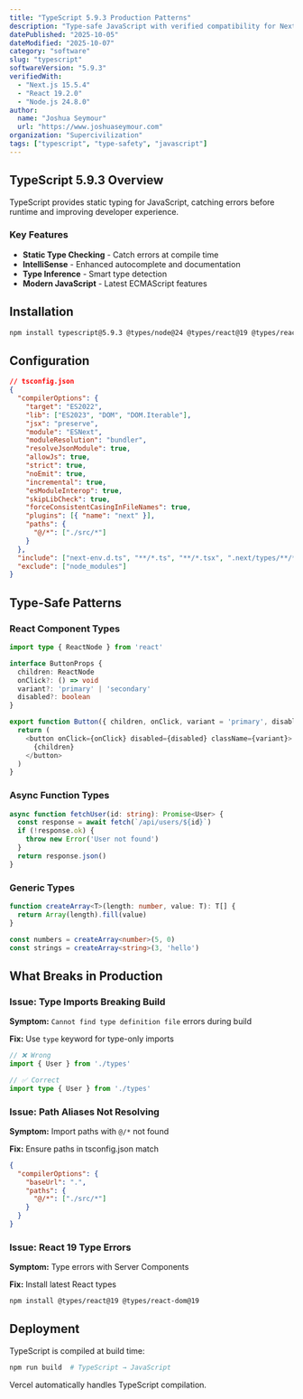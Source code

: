 ```yaml
---
title: "TypeScript 5.9.3 Production Patterns"
description: "Type-safe JavaScript with verified compatibility for Next.js 15.5.4 and React 19.2.0"
datePublished: "2025-10-05"
dateModified: "2025-10-07"
category: "software"
slug: "typescript"
softwareVersion: "5.9.3"
verifiedWith:
  - "Next.js 15.5.4"
  - "React 19.2.0"
  - "Node.js 24.8.0"
author:
  name: "Joshua Seymour"
  url: "https://www.joshuaseymour.com"
organization: "Supercivilization"
tags: ["typescript", "type-safety", "javascript"]
---
```


## TypeScript 5.9.3 Overview

TypeScript provides static typing for JavaScript, catching errors before runtime and improving developer experience.

### Key Features
- **Static Type Checking** - Catch errors at compile time
- **IntelliSense** - Enhanced autocomplete and documentation
- **Type Inference** - Smart type detection
- **Modern JavaScript** - Latest ECMAScript features

## Installation

```bash
npm install typescript@5.9.3 @types/node@24 @types/react@19 @types/react-dom@19
```

## Configuration

```json
// tsconfig.json
{
  "compilerOptions": {
    "target": "ES2022",
    "lib": ["ES2023", "DOM", "DOM.Iterable"],
    "jsx": "preserve",
    "module": "ESNext",
    "moduleResolution": "bundler",
    "resolveJsonModule": true,
    "allowJs": true,
    "strict": true,
    "noEmit": true,
    "incremental": true,
    "esModuleInterop": true,
    "skipLibCheck": true,
    "forceConsistentCasingInFileNames": true,
    "plugins": [{ "name": "next" }],
    "paths": {
      "@/*": ["./src/*"]
    }
  },
  "include": ["next-env.d.ts", "**/*.ts", "**/*.tsx", ".next/types/**/*.ts"],
  "exclude": ["node_modules"]
}
```

## Type-Safe Patterns

### React Component Types

```typescript
import type { ReactNode } from 'react'

interface ButtonProps {
  children: ReactNode
  onClick?: () => void
  variant?: 'primary' | 'secondary'
  disabled?: boolean
}

export function Button({ children, onClick, variant = 'primary', disabled }: ButtonProps) {
  return (
    <button onClick={onClick} disabled={disabled} className={variant}>
      {children}
    </button>
  )
}
```

### Async Function Types

```typescript
async function fetchUser(id: string): Promise<User> {
  const response = await fetch(`/api/users/${id}`)
  if (!response.ok) {
    throw new Error('User not found')
  }
  return response.json()
}
```

### Generic Types

```typescript
function createArray<T>(length: number, value: T): T[] {
  return Array(length).fill(value)
}

const numbers = createArray<number>(5, 0)
const strings = createArray<string>(3, 'hello')
```

## What Breaks in Production

### Issue: Type Imports Breaking Build

**Symptom:** `Cannot find type definition file` errors during build

**Fix:** Use `type` keyword for type-only imports
```typescript
// ❌ Wrong
import { User } from './types'

// ✅ Correct
import type { User } from './types'
```

### Issue: Path Aliases Not Resolving

**Symptom:** Import paths with `@/*` not found

**Fix:** Ensure paths in tsconfig.json match
```json
{
  "compilerOptions": {
    "baseUrl": ".",
    "paths": {
      "@/*": ["./src/*"]
    }
  }
}
```

### Issue: React 19 Type Errors

**Symptom:** Type errors with Server Components

**Fix:** Install latest React types
```bash
npm install @types/react@19 @types/react-dom@19
```

## Deployment

TypeScript is compiled at build time:
```bash
npm run build  # TypeScript → JavaScript
```

Vercel automatically handles TypeScript compilation.
